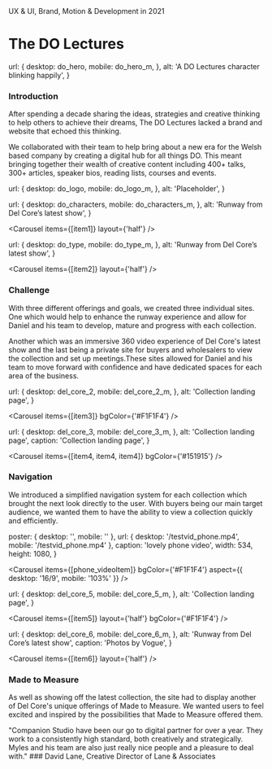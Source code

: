 

<NextSeo title="The DO Lectures" description="A short description goes here." />

<Heading>
  UX & UI, Brand, Motion & Development in 2021

# The DO Lectures

</Heading>

<Avatars />


  url: {
    desktop: do_hero,
    mobile: do_hero_m,
  },
  alt: 'A DO Lectures character blinking happily',
}

<Carousel items={[hero]} hero />

<TextSection>

### Introduction

After spending a decade sharing the ideas, strategies and creative thinking to help others to achieve their dreams, The DO Lectures lacked a brand and website that echoed this thinking.

We collaborated with their team to help bring about a new era for the Welsh based company by creating a digital hub for all things DO. This meant bringing together their wealth of creative content including 400+ talks, 300+ articles, speaker bios, reading lists, courses and events.

</TextSection>


  url: {
    desktop: do_logo,
    mobile: do_logo_m,
  },
  alt: 'Placeholder',
}

<Carousel items={[item0]} />


  url: {
    desktop: do_characters,
    mobile: do_characters_m,
  },
  alt: 'Runway from Del Core’s latest show',
}

<Carousel items={[item1]} layout={'half'} />


  url: {
    desktop: do_type,
    mobile: do_type_m,
  },
  alt: 'Runway from Del Core’s latest show',
}

<Carousel items={[item2]} layout={'half'} />

<TextSection>

### Challenge

With three different offerings and goals, we created three individual sites. One which would help to enhance the runway experience and allow for Daniel and his team to develop, mature and progress with each collection.

Another which was an immersive 360 video experience of Del Core's latest show and the last being a private site for buyers and wholesalers to view the collection and set up meetings.These sites allowed for Daniel and his team to move forward with confidence and have dedicated spaces for each area of the business.

</TextSection>


  url: {
    desktop: del_core_2,
    mobile: del_core_2_m,
  },
  alt: 'Collection landing page',
}

<Carousel items={[item3]} bgColor={'#F1F1F4'} />


  url: {
    desktop: del_core_3,
    mobile: del_core_3_m,
  },
  alt: 'Collection landing page',
  caption: 'Collection landing page',
}

<Carousel items={[item4, item4, item4]} bgColor={'#151915'} />

<TextSection>

### Navigation

We introduced a simplified navigation system for each collection which brought the next look directly to the user. With buyers being our main target audience, we wanted them to have the ability to view a collection quickly and efficiently.

</TextSection>

  poster: { desktop: '', mobile: '' },
  url: { desktop: '/testvid_phone.mp4', mobile: '/testvid_phone.mp4' },
  caption: 'lovely phone video',
  width: 534,
  height: 1080,
}

<Carousel
  items={[phone_videoItem]}
  bgColor={'#F1F1F4'}
  aspect={{ desktop: '16/9', mobile: '103%' }}
/>


  url: {
    desktop: del_core_5,
    mobile: del_core_5_m,
  },
  alt: 'Collection landing page',
}

<Carousel items={[item5]} layout={'half'} bgColor={'#F1F1F4'} />


  url: {
    desktop: del_core_6,
    mobile: del_core_6_m,
  },
  alt: 'Runway from Del Core’s latest show',
  caption: 'Photos by Vogue',
}

<Carousel items={[item6]} layout={'half'} />

<TextSection>

### Made to Measure

As well as showing off the latest collection, the site had to display another of Del Core's unique offerings of Made to Measure. We wanted users to feel excited and inspired by the possibilities that Made to Measure offered them.

</TextSection>

<Testimonial>
  "Companion Studio have been our go to digital partner for over a year. They
  work to a consistently high standard, both creatively and strategically. Myles
  and his team are also just really nice people and a pleasure to deal with."
  ### David Lane, Creative Director of Lane & Associates
</Testimonial>
